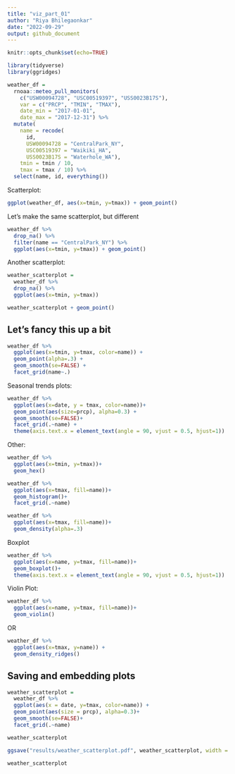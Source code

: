 ```yaml
---
title: "viz_part_01"
author: "Riya Bhilegaonkar"
date: "2022-09-29"
output: github_document
---
```


```r
knitr::opts_chunk$set(echo=TRUE)
```

```r
library(tidyverse)
library(ggridges)
```

```r
weather_df = 
  rnoaa::meteo_pull_monitors(
    c("USW00094728", "USC00519397", "USS0023B17S"),
    var = c("PRCP", "TMIN", "TMAX"), 
    date_min = "2017-01-01",
    date_max = "2017-12-31") %>%
  mutate(
    name = recode(
      id, 
      USW00094728 = "CentralPark_NY", 
      USC00519397 = "Waikiki_HA",
      USS0023B17S = "Waterhole_WA"),
    tmin = tmin / 10,
    tmax = tmax / 10) %>%
  select(name, id, everything())

```

Scatterplot:
```r
ggplot(weather_df, aes(x=tmin, y=tmax)) + geom_point()
```

Let's make the same scatterplot, but different
```r
weather_df %>%
  drop_na() %>%
  filter(name == "CentralPark_NY") %>%
  ggplot(aes(x=tmin, y=tmax)) + geom_point()

```

Another scatterplot:
```r
weather_scatterplot =
  weather_df %>%
  drop_na() %>%
  ggplot(aes(x=tmin, y=tmax))

weather_scatterplot + geom_point()
```

## Let's fancy this up a bit
```r
weather_df %>%
  ggplot(aes(x=tmin, y=tmax, color=name)) +
  geom_point(alpha=.3) +
  geom_smooth(se=FALSE) + 
  facet_grid(name~.)
```


Seasonal trends plots:
```r
weather_df %>%
  ggplot(aes(x=date, y = tmax, color=name))+
  geom_point(aes(size=prcp), alpha=0.3) + 
  geom_smooth(se=FALSE)+
  facet_grid(.~name) +
  theme(axis.text.x = element_text(angle = 90, vjust = 0.5, hjust=1))
```

Other:
```r
weather_df %>%
  ggplot(aes(x=tmin, y=tmax))+
  geom_hex()
```

```r
weather_df %>%
  ggplot(aes(x=tmax, fill=name))+
  geom_histogram()+
  facet_grid(.~name)
```

```r
weather_df %>%
  ggplot(aes(x=tmax, fill=name))+
  geom_density(alpha=.3)
```

Boxplot
```r
weather_df %>%
  ggplot(aes(x=name, y=tmax, fill=name))+
  geom_boxplot()+
  theme(axis.text.x = element_text(angle = 90, vjust = 0.5, hjust=1))
```

Violin Plot:
```r
weather_df %>%
  ggplot(aes(x=name, y=tmax, fill=name))+
  geom_violin()
```

OR
```r
weather_df %>%
  ggplot(aes(x=tmax, y=name)) +
  geom_density_ridges()
```

## Saving and embedding plots

```r
weather_scatterplot = 
  weather_df %>%
  ggplot(aes(x = date, y=tmax, color=name)) +
  geom_point(aes(size = prcp), alpha=0.3)+
  geom_smooth(se=FALSE)+
  facet_grid(.~name)

weather_scatterplot
```

```r
ggsave("results/weather_scatterplot.pdf", weather_scatterplot, width = 8, height =5)
```

```r
weather_scatterplot
```